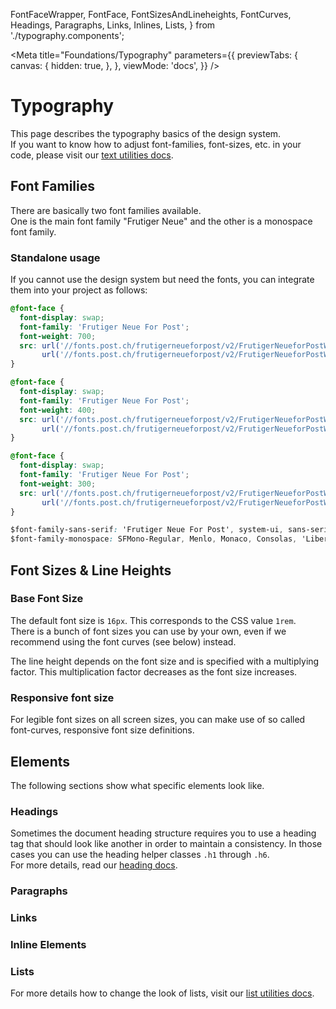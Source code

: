   FontFaceWrapper,
  FontFace,
  FontSizesAndLineheights,
  FontCurves,
  Headings,
  Paragraphs,
  Links,
  Inlines,
  Lists,
} from './typography.components';

<Meta
  title="Foundations/Typography"
  parameters={{
    previewTabs: {
      canvas: {
        hidden: true,
      },
    },
    viewMode: 'docs',
  }}
/>

# Typography

This page describes the typography basics of the design system.<br/>
If you want to know how to adjust font-families, font-sizes, etc. in your code, please visit our [text utilities docs](/?path=/story/utilities-text--page).

## Font Families

There are basically two font families available.<br/>
One is the main font family "Frutiger Neue" and the other is a monospace font family.

<FontFaceWrapper>
  <FontFace face="Frutiger Neue For Post" family="sans-serif" weight="bold" style="normal" />
  <FontFace face="Frutiger Neue For Post" family="sans-serif" weight="regular" style="normal" />
  <FontFace face="Frutiger Neue For Post" family="sans-serif" weight="light" style="normal" />
  <FontFace face="Monospace" family="monospace" weight="bold" style="normal" />
  <FontFace face="Monospace" family="monospace" weight="regular" style="normal" />
</FontFaceWrapper>

### Standalone usage

If you cannot use the design system but need the fonts, you can integrate them into your project as follows:

<!-- prettier-ignore -->
```css dark
@font-face {
  font-display: swap;
  font-family: 'Frutiger Neue For Post';
  font-weight: 700;
  src: url('//fonts.post.ch/frutigerneueforpost/v2/FrutigerNeueforPostW05-Bold.woff2') format('woff2'),
       url('//fonts.post.ch/frutigerneueforpost/v2/FrutigerNeueforPostW05-Bold.woff') format('woff');
}

@font-face {
  font-display: swap;
  font-family: 'Frutiger Neue For Post';
  font-weight: 400;
  src: url('//fonts.post.ch/frutigerneueforpost/v2/FrutigerNeueforPostW05-Rg.woff2') format('woff2'),
       url('//fonts.post.ch/frutigerneueforpost/v2/FrutigerNeueforPostW05-Rg.woff') format('woff');
}

@font-face {
  font-display: swap;
  font-family: 'Frutiger Neue For Post';
  font-weight: 300;
  src: url('//fonts.post.ch/frutigerneueforpost/v2/FrutigerNeueforPostW05-Lt.woff2') format('woff2'),
       url('//fonts.post.ch/frutigerneueforpost/v2/FrutigerNeueforPostW05-Lt.woff') format('woff');
}

$font-family-sans-serif: 'Frutiger Neue For Post', system-ui, sans-serif !default;
$font-family-monospace: SFMono-Regular, Menlo, Monaco, Consolas, 'Liberation Mono', 'Courier New', monospace !default;
```

## Font Sizes & Line Heights

### Base Font Size

The default font size is `16px`. This corresponds to the CSS value `1rem`.<br/>
There is a bunch of font sizes you can use by your own, even if we recommend using the font curves (see below) instead.

The line height depends on the font size and is specified with a multiplying factor. This multiplication factor decreases as the font size increases.

<FontSizesAndLineheights />

### Responsive font size

For legible font sizes on all screen sizes, you can make use of so called font-curves, responsive font size definitions.

<FontCurves />

## Elements

The following sections show what specific elements look like.

### Headings

<Headings />

Sometimes the document heading structure requires you to use a heading tag that should look like another in order to maintain a consistency. In those cases you can use the heading helper classes `.h1` through `.h6`.<br/>
For more details, read our [heading docs](/?path=/story/components-heading--default).

### Paragraphs

<Paragraphs />

### Links

<Links />

### Inline Elements

<Inlines />

### Lists

<Lists />

For more details how to change the look of lists, visit our [list utilities docs](/?path=/story/utilities-list--page).
